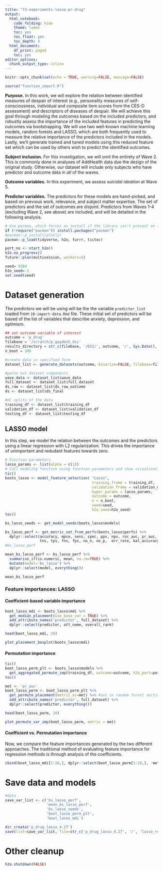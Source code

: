 ```yaml
---
title: "73-experiments-lasso-pr-drug"
output:
  html_notebook:
    code_folding: hide
    theme: lumen
    toc: yes
    toc_float: yes
    toc_depth: 4
  html_document:
    df_print: paged
    toc: yes
editor_options:
  chunk_output_type: inline
---
```


```r
knitr::opts_chunk$set(echo = TRUE, warning=FALSE, message=FALSE)
```

```r
source("function_import.R")
```

**Purpose.** In this work, we will explore the relation between identified measures of despair of interest (e.g., personality measures of self-consciousness, individual and composite item scores from the CES-D assessment) and descriptors of diseases of despair.  We will achieve this goal through modeling the outcomes based on the included predictors, and robustly assess the importance of the included features in predicting the outcomes via bootstrapping.  We will use two well-known machine learning models, random forests and LASSO, which are both frequently used to measure the relative importance of the predictors included in the models.  Lastly, we'll generate trained and tuned models using this reduced feature set which can be used by others wish to predict the identified outcomes.

**Subject inclusion.** For this investigation, we will omit the entirety of Wave 2.  This is commonly done in analyses of AddHealth data due the design of the original study.  Otherwise, our dataset will include only subjects who have predictor and outcome data in _all_ of the waves.

**Outcome variables.** In this experiment, we assess _suicidal ideation_ at Wave 5.  

**Predictor variables.** The predictors for these models are hand-picked, and based on previous work, relevance, and subject matter expertise. The set of predictors and the set of outcomes are disjoint.  Predictors from Waves 1-4 (excluding Wave 2, see above) are included, and will be detailed in the following analysis.

```r
# Use pacman, which forces an install if the library isn't present on the running machine
if (!require("pacman")) install.packages("pacman")
#pacman::p_install(plotly)
pacman::p_load(tidyverse, h2o, furrr, tictoc)

```

```r
port_no <- start_h2o()
h2o.no_progress()
future::plan(multisession, workers=5)
```

```r
seed= 9384
h2o_seed=-1
set.seed(seed)
```

# Dataset generation

The predictors we will be using will be the the variable `predictor_list` loaded from `10-import-data.Rmd` file. These initial set of predictors will be based of the list of variables that describe anxiety, depression, and optimism.

```r
## set outcome variable of interest
outcome = 'p_drug'
filebase = '/scratch/p_gaydosh_dsi'
results_directory = str_c(filebase, '/DSI/', outcome, '/', Sys.Date(), '/lasso')
n_boot = 100

#create data in specified form
dataset_list <- generate_datasets(outcome, binarize=FALSE, filebase=filebase, seed_val=seed)

#parse out dataset components
wave_data <- dataset_list$wave_data
full_dataset <- dataset_list$full_dataset
ds_raw <- dataset_list$ds_raw_outcome
ds <- dataset_list$ds_final

#ml splits of the data
training_df <- dataset_list$training_df
validation_df <- dataset_list$validation_df
testing_df <- dataset_list$testing_df

```

## LASSO model
In this step, we model the relation between the outcomes and the predictors using a linear regression with L2 regularization.  This drives the importance of unimportant and redudant features towards zero.

```r
# Function parameters
lasso_params <- list(alpha = c(1))
# Call modeling function using function parameters and show visualization of results.  Recommend the number of features that should be used.  Report performance metric stats.
tic()
boots_lasso <- model_feature_selection( "Lasso",
                                        training_frame = training_df,
                                        validation_frame = validation_df,
                                        hyper_params = lasso_params,
                                        outcome = outcome, 
                                        n = n_boot,
                                        seed=seed,
                                        h2o_seed=h2o_seed)
toc()
```

```r
bs_lasso_seeds <- get_model_seeds(boots_lasso$models)

bs_lasso_perf <- get_metric_set_from_perfs(boots_lasso$perfs) %>%
  dplyr::select(accuracy, mpce, sens, spec, ppv, npv, roc_auc, pr_auc,
                tns, tps, fns, fps, no_n, no_p,  err_rate, bal_accuracy, everything())
#bs_lasso_perf
```


```r
mean_bs_lasso_perf <- bs_lasso_perf %>%
  summarise_if(is.numeric, mean, na.rm=TRUE) %>% 
  mutate(model='bs_lasso') %>%
  dplyr::select(model, everything())

mean_bs_lasso_perf
```

### Feature importances: LASSO
#### Coefficient-based variable importance
```r
boot_lasso_mdi <- boots_lasso$mdi %>%
  get_median_placement(use_base_var = TRUE) %>%
  add_attribute_names('predictor', full_dataset) %>%
  dplyr::select(predictor, att_name, overall_rank)

head(boot_lasso_mdi, 20)
```

```r
plot_placement_boxplot(boots_lasso$mdi)
```

#### Permutation importance
```r
tic()
boot_lasso_perm_plt <- boots_lasso$models %>%
  get_aggregated_permute_imp(training_df, outcome=outcome, h2o_port=port_no)
toc()
```

```r
met <- 'pr_auc'
boot_lasso_perm <- boot_lasso_perm_plt %>%
  get_permute_placement(metric_oi=met) %>% #set in random forest section
  add_attribute_names('predictor', full_dataset) %>%
  dplyr::select(predictor, everything())

head(boot_lasso_perm, 20)
```

```r
plot_permute_var_imp(boot_lasso_perm, metric = met)
```

#### Coefficient vs. Permutation importance
Now, we compare the feature importances generated by the two different approaches.  The traditional method of evaluating feature importance for regression methods is through analysis of the coefficients.
```r
cbind(boot_lasso_mdi[1:20,], dplyr::select(boot_lasso_perm[1:20,], -met))
```


# Save data and models
```r
#data
save_var_list <- c('bs_lasso_perf',
                   'mean_bs_lasso_perf',
                   'bs_lasso_seeds',
                   'boot_lasso_perm_plt',
                   'boot_lasso_mdi')

dir_create('p_drug_lasso_4.27')
save(list=save_var_list, file=str_c('p_drug_lasso_4.27', '/', 'lasso_results_pt1.RData'))

```

# Other cleanup
```r
h2o.shutdown(FALSE)
```



